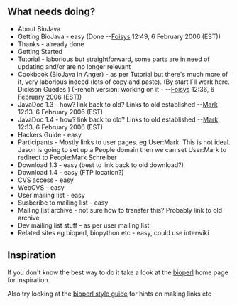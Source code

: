 == What needs doing? ==

* About BioJava
* Getting BioJava - easy (Done --[[User:Foisys|Foisys]] 12:49, 6 February 2006 (EST))
* Thanks - already done
* Getting Started
* Tutorial - laborious but straightforward, some parts are in need of updating and/or are no longer relevant
* Cookbook (BioJava in Anger) - as per Tutorial but there's much more of it, very laborious indeed (lots of copy and paste). (By start I´ll work here. Dickson Guedes ) (French version: working on it - --[[User:Foisys|Foisys]] 12:36, 6 February 2006 (EST))
* JavaDoc 1.3 - how? link back to old? Links to old established --[[User:Mark|Mark]] 12:13, 6 February 2006 (EST)
* JavaDoc 1.4 - how? link back to old? Links to old established --[[User:Mark|Mark]] 12:13, 6 February 2006 (EST)
* Hackers Guide - easy
* Participants - Mostly links to user pages. eg User:Mark. This is not ideal. Jason is going to set up a People domain then we can set User:Mark to redirect to People:Mark Schreiber
* Download 1.3 - easy (best to link back to old download?)
* Download 1.4 - easy (FTP location?)		 
* CVS access - easy 
* WebCVS - easy 
* User mailing list - easy
* Susbcribe to mailing list - easy
* Mailing list archive - not sure how to transfer this? Probably link to old archive
* Dev mailing list stuff - as per user mailing list
* Related sites eg bioperl, biopython etc - easy, could use interwiki

== Inspiration ==

If you don't know the best way to do it take a look at the [[bp:Main_Page|bioperl]] home page for inspiration.

Also try looking at the [[bp:Style_guide|bioperl style guide]] for hints on making links etc